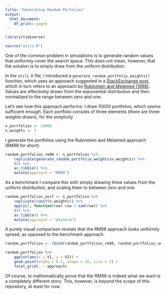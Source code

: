 ```yaml
---
title: "Generating Random Portolios"
output:
  html_document:
    df_print: paged
---
```


```r
library(tidyverse)

source("utils.R")
```

One of the common problem in simulations is to generate random values that uniformly cover the search space.
This does not mean, however, that the solution is to simply draw from the uniform distribution.

In the `utils.R` file, I introduced a `generate_random_portfolio_weights()` function, which uses an approach suggested in a [StackExchange post](https://quant.stackexchange.com/a/49116), which in turn refers to an approach by [Rubinstein and Melamed (1998)](https://ie.technion.ac.il/~onn/Selected/AOR09.pdf). Values are effectively drawn from the exponential distribution and then normalized to the range between zero and one.

Let's see how this approach performs.
I draw 10000 portfolios, which _seems_ sufficient enough.
Each portfolio consists of three elements (there are three weights drawn), for the simplicity 

```r
n_portfolios <- 10000
n_weights <- 3
```

I generate the portfolios using the Rubinstein and Melamed approach (RM98 for short).

```r
random_portfolios_rm98 <- n_portfolios %>%
    replicate(generate_random_portfolio_weights(n_weights)) %>%
    t() %>%
    as_tibble() %>% 
    mutate(approach = "RM98")
```

As a benchmark I compare this with simply drawing three values from the uniform distribution, and scaling them to between zero and one.

```r
random_portfolios_unif <- n_portfolios %>%
    replicate(runif(n_weights)) %>%
    apply(2, function(row) row / sum(row)) %>% 
    t() %>%
    as_tibble() %>% 
    mutate(approach = "Uniform")
```

A purely visual comparison reveals that the RM98 approach _looks_ uniformly spread, as opposed to the benchmark approach.

```r
random_portfolios <- rbind(random_portfolios_rm98, random_portfolios_unif)

random_portfolios %>%
    ggplot(aes(x = V1, y = V2)) +
    geom_point(alpha = 0.1, shape = 16, size = 2) +
    facet_grid(. ~ approach)
```

Of course, to mathematically prove that the RM98 is indeed what we want is a completely different story.
This, however, is beyond the scope of this repository, at least for now.
